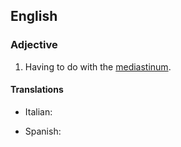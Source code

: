 ==English==
{{wikipedia}}

===Adjective===
{{en-adj|-}}
# {{lb|en|medicine}} Having to do with the [[mediastinum]].

====Translations====
{{trans-top|Having to do with the mediastinum.}}
* Italian: {{t|it|mediastinico}}
{{trans-mid}}
* Spanish: {{t|es|mediastínico}}
{{trans-bottom}}